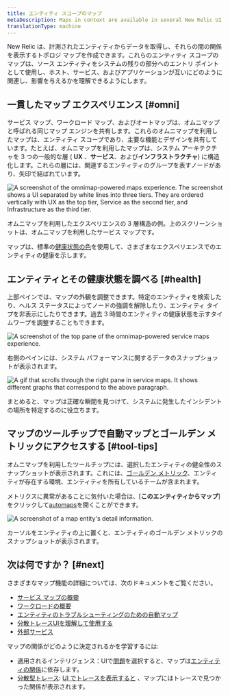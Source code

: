 ```yaml
---
title: エンティティ スコープのマップ
metaDescription: Maps in context are available in several New Relic UI locations to show how entities relate to one another.
translationType: machine
---
```








New Relic は、計測されたエンティティからデータを取得し、それらの間の関係を表示するトポロジ マップを作成できます。これらのエンティティ スコープのマップは、ソース エンティティをシステムの残りの部分へのエントリ ポイントとして使用し、ホスト、サービス、およびアプリケーションが互いにどのように関連し、影響を与えるかを理解できるようにします。

## 一貫したマップ エクスペリエンス [#omni]

サービス マップ、ワークロード マップ、およびオートマップは、オムニマップと呼ばれる同じマップ エンジンを共有します。これらのオムニマップを利用したマップは、エンティティ スコープであり、主要な機能とデザインを共有しています。たとえば、オムニマップを利用したマップは、システム アーキテクチャを 3 つの一般的な層 ( **UX** 、**サービス**、および**インフラストラクチャ**) に構造化します。これらの層には、関連するエンティティのグループを表すノードがあり、矢印で結ばれています。

<img
  title="Omnimap-powered service maps experience"
  alt="A screenshot of the omnimap-powered maps experience. The screenshot shows a UI separated by white lines into three tiers. They are ordered vertically with UX as the top tier, Service as the second tier, and Infrastructure as the third tier."
  src={solutionsServiceMaps}
/>

<figcaption>
  オムニマップを利用したエクスペリエンスの 3 層構造の例。上のスクリーンショットは、オムニマップを利用したサービス マップです。
</figcaption>

マップは、標準の[健康状態の色](/docs/alerts-applied-intelligence/new-relic-alerts/alert-conditions/view-entity-health-status-find-entities-without-alert-conditions/#colors)を使用して、さまざまなエクスペリエンスでのエンティティの健康を示します。

## エンティティとその健康状態を調べる [#health]

上部ペインでは、マップの外観を調整できます。特定のエンティティを検索したり、ヘルス ステータスによってノードの強調を解除したり、エンティティ タイプを非表示にしたりできます。過去 3 時間のエンティティの健康状態を示すタイムワープを調整することもできます。

<img
  title="Search, filter, and explore your entities"
  alt="A screenshot of the top pane of the omnimap-powered service maps experience."
  src={omnimapServiceMapsTopNav}
/>

右側のペインには、システム パフォーマンスに関するデータのスナップショットが表示されます。

<img
  title="Omnimap-powered service maps right pane"
  alt="A gif that scrolls through the right pane in service maps. It shows different graphs that correspond to the above paragraph."
  src={solutionsServiceMapsRightPane}
/>

まとめると、マップは正確な瞬間を見つけて、システムに発生したインシデントの場所を特定するのに役立ちます。

## マップのツールチップで自動マップとゴールデン メトリックにアクセスする [#tool-tips]

オムニマップを利用したツールチップには、選択したエンティティの健全性のスナップショットが表示されます。これには、[ゴールデン メトリック](/docs/apis/nerdgraph/examples/golden-metrics-entities-nerdgraph-api-tutorial)、エンティティが存在する環境、エンティティを所有しているチームが含まれます。

メトリクスに異常があることに気付いた場合は、\[**このエンティティからマップ**] をクリックして[automaps](/docs/new-relic-solutions/new-relic-one/ui-data/automaps)を開くことができます。

<img
  title="A map entity's detail information."
  alt="A screenshot of a map entity's detail information."
  src={solutionsAutomapTooltip}
/>

<figcaption>
  カーソルをエンティティの上に置くと、エンティティのゴールデン メトリックのスナップショットが表示されます。
</figcaption>

## 次は何ですか？ [#next]

さまざまなマップ機能の詳細については、次のドキュメントをご覧ください。

* [サービス マップの概要](/docs/new-relic-solutions/new-relic-one/ui-data/service-maps/introduction-service-maps)
* [ワークロードの概要](/docs/new-relic-solutions/new-relic-one/workloads/use-workloads#maps)
* [エンティティのトラブルシューティングのための自動マップ](/docs/new-relic-solutions/new-relic-one/ui-data/automaps)
* [分散トレースUIを理解して使用する](/docs/new-relic-solutions/new-relic-one/ui-data/explore-downstream-dependencies-new-relic-one)
* [外部サービス](/docs/apm/apm-ui-pages/monitoring/external-services/external-services-intro)

マップの関係がどのように決定されるかを学習するには:

* 適用されるインテリジェンス：UIで[問題](/docs/alerts-applied-intelligence/applied-intelligence/incident-intelligence/use-incident-intelligence/#issue-summary)を選択すると、マップは[エンティティの関係](/docs/apis/nerdgraph/examples/nerdgraph-relationships-api-tutorial)に依存します。
* [分散型トレース](/docs/distributed-tracing/concepts/introduction-distributed-tracing): [UI でトレースを表示すると](/docs/distributed-tracing/ui-data/understand-use-distributed-tracing-ui#trace-map) 、マップにはトレースで見つかった関係が表示されます。